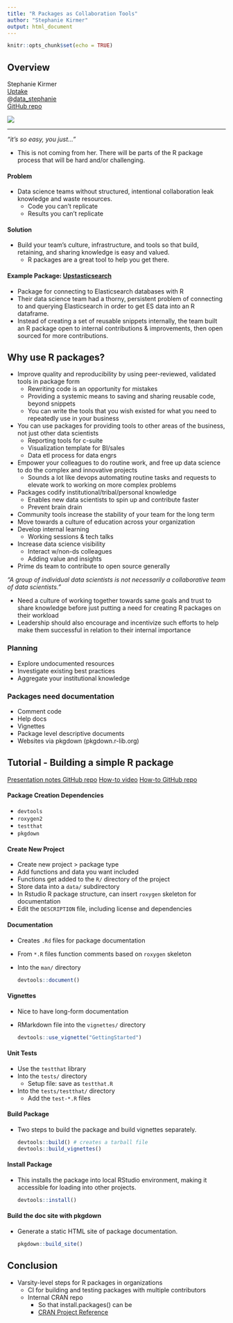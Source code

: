 ```yaml
---
title: "R Packages as Collaboration Tools"
author: "Stephanie Kirmer"
output: html_document
---
```


```r
knitr::opts_chunk$set(echo = TRUE)
```

## Overview

<div class="row">

<div class="col-md-6">
Stephanie Kirmer  
[Uptake](https://www.uptake.com/)  
@[data_stephanie](https://twitter.com/data_stephanie)  
[GitHub repo](https://github.com/skirmer/odsc2018)  
</div>

<div class="col-md-6">
![](images/resized/kirmer_150.jpg)
</div>

</div>

***

_"it's so easy, you just..."_

- This is not coming from her. There will be parts of the R package process that will be hard and/or challenging.

#### Problem
- Data science teams without structured, intentional collaboration leak knowledge and waste resources.  
    - Code you can't replicate
    - Results you can't replicate

#### Solution
- Build your team's culture, infrastructure, and tools so that build, retaining, and sharing knowledge is easy and valued.  
    - R packages are a great tool to help you get there.

#### Example Package: [Upstasticsearch](https://github.com/uptakeopensource/uptasticsearch) 
- Package for connecting to Elasticsearch databases with R
- Their data science team had a thorny, persistent problem of connecting to and querying Elasticsearch in order to get ES data into an R dataframe.
- Instead of creating a set of reusable snippets internally, the team built an R package open to internal contributions & improvements, then open sourced for more contributions.

## Why use R packages?
- Improve quality and reproducibility by using peer-reviewed, validated tools in package form
    - Rewriting code is an opportunity for mistakes
    - Providing a systemic means to saving and sharing reusable code, beyond snippets
    - You can write the tools that you wish existed for what you need to repeatedly use in your business
- You can use packages for providing tools to other areas of the business, not just other data scientists
    - Reporting tools for c-suite
    - Visualization template for BI/sales
    - Data etl process for data engrs
- Empower your colleagues to do routine work, and free up data science to do the complex and innovative projects
    - Sounds a lot like devops automating routine tasks and requests to elevate work to working on more complex problems
- Packages codify institutional/tribal/personal knowledge
    - Enables new data scientists to spin up and contribute faster
    - Prevent brain drain
- Community tools increase the stability of your team for the long term
- Move towards a culture of education across your organization
- Develop internal learning
    - Working sessions & tech talks
- Increase data science visibility
    - Interact w/non-ds colleagues
    - Adding value and insights
- Prime ds team to contribute to open source generally

_"A group of individual data scientists is not necessarily a collaborative team of data scientists."_

- Need a culture of working together towards same goals and trust to share knowledge before just putting a need for creating R packages on their workload
- Leadership should also encourage and incentivize such efforts to help make them successful in relation to their internal importance

### Planning
- Explore undocumented resources
- Investigate existing best practices
- Aggregate your institutional knowledge

### Packages need documentation
- Comment code
- Help docs
- Vignettes
- Package level descriptive documents
- Websites via pkgdown (pkgdown.r-lib.org)

## Tutorial - Building a simple R package

[Presentation notes GitHub repo](https://github.com/skirmer/odsc2018)
[How-to video](https://www.youtube.com/watch?v=YR3mMBJMgyM)
[How-to GitHub repo](https://github.com/skirmer/r_packages)

#### Package Creation Dependencies
- `devtools`
- `roxygen2`
- `testthat`
- `pkgdown`

#### Create New Project
- Create new project > package type
- Add functions and data you want included
- Functions get added to the `R/` directory of the project
- Store data into a `data/` subdirectory
- In Rstudio R package structure, can insert `roxygen` skeleton for documentation
- Edit the `DESCRIPTION` file, including license and dependencies

#### Documentation
- Creates `.Rd` files for package documentation
- From `*.R` files function comments based on `roxygen` skeleton
- Into the `man/` directory

    ```r
    devtools::document() 
    ```

#### Vignettes
- Nice to have long-form documentation 
- RMarkdown file into the `vignettes/` directory

    ```r
    devtools::use_vignette("GettingStarted") 
    ```

#### Unit Tests
- Use the `testthat` library
- Into the `tests/` directory
    - Setup file: save as `testthat.R`
- Into the `tests/testthat/` directory
    - Add the `test-*.R` files

#### Build Package
- Two steps to build the package and build vignettes separately.

    ```r
    devtools::build() # creates a tarball file
    devtools::build_vignettes()
    ```

#### Install Package
- This installs the package into local RStudio environment, making it accessible for loading into other projects.

    ```r
    devtools::install()
    ```

#### Build the doc site with pkgdown
- Generate a static HTML site of package documentation.

    ```r
    pkgdown::build_site()
    ```

## Conclusion

- Varsity-level steps for R packages in organizations
    - CI for building and testing packages with multiple contributors
    - Internal CRAN repo
        - So that install.packages() can be
        - [CRAN Project Reference](http://cran.r-project.org/doc/manuals/R-admin.html#setting-up-an-internal-repository)

